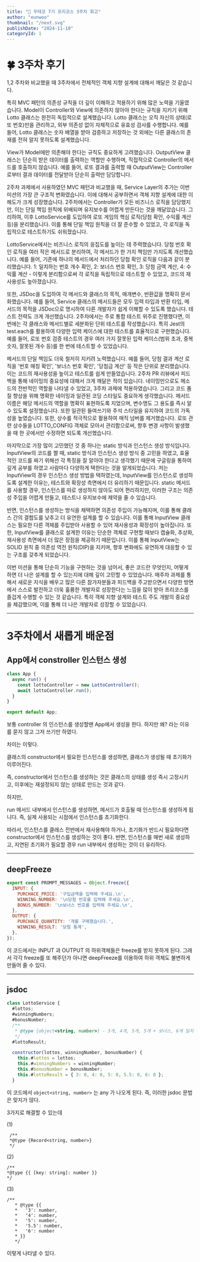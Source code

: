 ```yaml
---
title: "📖 우테코 7기 프리코스 3주차 회고"
author: "eunwoo"
thumbnail: "/next.svg"
publishDate: "2024-11-10"
categoryId: 1
---
```




# 🍀 3주차 후기
1,2 주차와 비교했을 때 3주차에서 전체적인 객체 지향 설계에 대해서 깨달은 것 같습니다. 

특히 MVC 패턴의 의존성 규칙을 더 깊이 이해하고 적용하기 위해 많은 노력을 기울였습니다. Model이 Controller와 View에 의존하지 않아야 한다는 규칙을 지키기 위해 Lotto 클래스는 완전히 독립적으로 설계했습니다. Lotto 클래스는 오직 자신의 상태(로또 번호)만을 관리하고, 외부 의존성 없이 자체적으로 유효성 검사를 수행합니다. 예를 들어, Lotto 클래스는 숫자 배열을 받아 검증하고 저장하는 것 외에는 다른 클래스의 존재를 전혀 알지 못하도록 설계했습니다.

View가 Model에만 의존해야 한다는 규칙도 중요하게 고려했습니다. OutputView 클래스는 단순히 받은 데이터를 출력하는 역할만 수행하며, 직접적으로 Controller의 메서드를 호출하지 않습니다. 예를 들어, 로또 결과를 출력할 때 OutputView는 Controller로부터 결과 데이터를 전달받아 단순히 출력만 담당합니다.

2주차 과제에서 사용하였던 MVC 패턴과 비교했을 때, Service Layer의 추가는 이번 미션의 가장 큰 구조적 변화였습니다. 이에 대해서 공부하면서 객체 지향 설계에 대한 이해도가 크게 성장했습니다. 2주차에서는 Controller가 모든 비즈니스 로직을 담당했지만, 이는 단일 책임 원칙에 위배되며 유지보수를 어렵게 만든다는 것을 깨달았습니다. 그리하여, 이후 LottoService를 도입하여 로또 게임의 핵심 로직(당첨 확인, 수익률 계산 등)을 분리했습니다. 이를 통해 단일 책임 원칙을 더 잘 준수할 수 있었고, 각 로직을 독립적으로 테스트하기도 쉬워졌습니다.

LottoService에서는 비즈니스 로직의 응집도를 높이는 데 주력했습니다. 당첨 번호 확인 로직을 여러 작은 메서드로 분리하여, 각 메서드가 한 가지 책임만 가지도록 개선했습니다. 예를 들어, 기존에 하나의 메서드에서 처리하던 당첨 확인 로직을 다음과 같이 분리했습니다. 1: 일치하는 번호 개수 확인, 2: 보너스 번호 확인, 3: 당첨 금액 계산, 4: 수익률 계산 - 이렇게 분리함으로써 각 로직을 독립적으로 테스트할 수 있었고, 코드의 재사용성도 높아졌습니다.

또한, JSDoc을 도입하여 각 메서드와 클래스의 목적, 매개변수, 반환값을 명확히 문서화했습니다. 예를 들어, Service 클래스의 메서드들은 모두 입력 타입과 반환 타입, 메서드의 목적을 JSDoc으로 명시하여 다른 개발자가 쉽게 이해할 수 있도록 했습니다.
테스트 전략도 크게 개선했습니다. 2주차에서는 주로 통합 테스트 위주로 진행했다면, 이번에는 각 클래스와 메서드별로 세분화된 단위 테스트를 작성했습니다. 특히 Jest의 test.each를 활용하여 다양한 입력 케이스에 대한 테스트를 효율적으로 구현했습니다. 예를 들어, 로또 번호 검증 테스트의 경우 여러 가지 잘못된 입력 케이스(범위 초과, 중복 숫자, 잘못된 개수 등)를 한 번에 테스트할 수 있었습니다.

메서드의 단일 책임도 더욱 철저히 지키려 노력했습니다. 예를 들어, 당첨 결과 계산 로직을 '번호 매칭 확인', '보너스 번호 확인', '당첨금 계산' 등 작은 단위로 분리했습니다. 이는 코드의 재사용성을 높이고 테스트를 쉽게 만들었습니다.
2주차 PR 리뷰에서 피드백을 통해 네이밍의 중요성에 대해서 크게 깨달은 적이 있습니다. 네이밍만으로도 메소드의 전반적인 역할을 나타낼 수 있었고, 3주차 과제에 적용하였습니다. 그리고 코드 품질 향상을 위해 명확한 네이밍과 일관된 코딩 스타일도 중요하게 생각했습니다. 메서드 이름은 해당 메서드의 역할을 명확히 표현하도록 지었으며, 변수명도 그 용도를 즉시 알 수 있도록 설정했습니다. 또한 일관된 들여쓰기와 주석 스타일을 유지하여 코드의 가독성을 높였습니다. 또한, 상수를 적극적으로 활용하여 매직 넘버를 제거했습니다. 로또 관련 상수들을 LOTTO_CONFIG 객체로 모아서 관리함으로써, 향후 변경 사항이 발생했을 때 한 곳에서만 수정하면 되도록 개선했습니다. 

마지막으로 가장 많이 고민했던 것 중 하나는 static 방식과 인스턴스 생성 방식입니다. InputView의 코드를 짤 때, static 방식과 인스턴스 생성 방식 중 고민을 하였고, 효율적인 코드를 짜기 위해선 각 특징을 잘 알아야 한다고 생각했기 때문에 구글링을 통하여 깊게 공부를 하였고 사람마다 다양하게 택한다는 것을 알게되었습니다. 저는 InputView의 경우 인스턴스 생성 방법을 택하였는데, InputView를 인스턴스로 생성하도록 설계한 이유는, 테스트와 확장성 측면에서 더 유리하기 때문입니다. static 메서드를 사용할 경우, 인스턴스를 따로 생성하지 않아도 되어 편리하지만, 이러한 구조는 의존성 주입을 어렵게 만들고, 테스트나 유지보수에 제약을 줄 수 있습니다.

반면, 인스턴스를 생성하는 방식을 채택하면 의존성 주입이 가능해지며, 이를 통해 클래스 간의 결합도를 낮추고 더 유연한 설계를 할 수 있습니다. 이를 통해 InputView 클래스는 필요한 다른 객체를 주입받아 사용할 수 있어 재사용성과 확장성이 높아집니다.
또한, InputView를 클래스로 설계한 이유는 단순한 객체로 구현할 때보다 캡슐화, 추상화, 재사용성 측면에서 더 많은 장점을 제공하기 때문입니다. 이를 통해 InputView는 SOLID 원칙 중 의존성 역전 원칙(DIP)을 지키며, 향후 변화에도 유연하게 대응할 수 있는 구조를 갖추게 되었습니다.

이번 미션을 통해 단순히 기능을 구현하는 것을 넘어서, 좋은 코드란 무엇인지, 어떻게 하면 더 나은 설계를 할 수 있는지에 대해 깊이 고민할 수 있었습니다. 매주차 과제를 통해서 새로운 지식을 배우고 많은 다른 참가자분들과 피드백을 주고받으면서 다양한 방면에서 스스로 발전하고 더욱 훌륭한 개발자로 성장한다는 느낌을 많이 받아 프리코스를 즐겁게 수행할 수 있는 것 같습니다. 특히 객체 지향 설계와 테스트 주도 개발의 중요성을 체감했으며, 이를 통해 더 나은 개발자로 성장할 수 있었습니다. 

***


# 3주차에서 새롭게 배운점

## App에서 constroller 인스턴스 생성

```js
class App {
  async run() {
    const lottoController = new LottoController();
    await lottoController.run();
  }
}

export default App;
```

보통 controller 의 인스턴스를 생성할땐 App에서 생성을 한다. 
하지만 왜? 라는 이유를 묻지 않고 그저 쓰기만 하였다.

차이는 이렇다.

클래스의 constructor에서 필요한 인스턴스를 생성하면, 클래스가 생성될 때 초기화가 이루어진다.

즉, constructor에서 인스턴스를 생성하는 것은 클래스의 상태를 생성 즉시 고정시키고, 이후에는 재설정되지 않는 상태로 만드는 것과 같다.

하지만,

run 메서드 내부에서 인스턴스를 생성하면, 
메서드가 호출될 때 인스턴스를 생성하게 됩니다. 즉, 실제 사용되는 시점에서 인스턴스를 초기화한다.

따라서, 인스턴스를 클래스 전반에서 재사용해야 하거나, 초기화가 반드시 필요하다면 constructor에서 인스턴스를 생성하는 것이 좋다. 
반면, 인스턴스를 매번 새로 생성하고, 지연된 초기화가 필요할 경우 run 내부에서 생성하는 것이 더 유리하다.

***

## deepFreeze

```js
export const PROMPT_MESSAGES = Object.freeze({
  INPUT: {
    PURCHACE_PRICE: '구입금액을 입력해 주세요.\n',
    WINNING_NUMBER: '\n당첨 번호를 입력해 주세요.\n',
    BONUS_NUMBER: '\n보너스 번호를 입력해 주세요.\n',
  },
  OUTPUT: {
    PURCHACE_QUANTITY: '개를 구매했습니다.',
    WINNING_RESULT: '당첨 통계',
  },
});
```

이 코드에서는 INPUT 과 OUTPUT 의 하위객체들은 freeze를 받지 못하게 된다.
그래서 각각 freeze를 또 해주던가 아니면 deepFreeze를 이용하여 하위 객체도 불변하게 만들어 줄 수 있다.

***

## jsdoc

```javascript
class LottoService {
  #lottos;
  #winningNumbers;
  #bonusNumber;
  /**
   * @type {object<string, number>} - 3개, 4개, 5개, 5개 + 보너스, 6개 일치하는 개수를 저장하는 객체
   */
  #lottoResult;

  constructor(lottos, winningNumber, bonusNumber) {
    this.#lottos = lottos;
    this.#winningNumbers = winningNumber;
    this.#bonusNumber = bonusNumber;
    this.#lottoResult = { 3: 0, 4: 0, 5: 0, 5.5: 0, 6: 0 };
  }

```

이 코드에서 ```object<string, number>``` 는 any 가 나오게 된다. 즉, 이러한 jsdoc 문법은 맞지가 않다.

3가지로 해결할 수 있는데

(1)
```
 /** 
 *@type {Record<string, number>} 
 */ 
 ```
 
(2) 
```
/**
*@type {{ [key: string]: number }} 
*/
  ```
  
(3)
```
/**
   * @type {{
   *   '3': number,
   *   '4': number,
   *   '5': number,
   *   '5.5': number,
   *   '6': number
   * }}
   */
 ```
 
 이렇게 나타낼 수 있다.